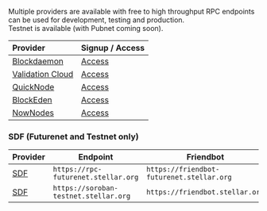 Multiple providers are available with free to high throughput RPC endpoints can be used for development, testing and production.  
Testnet is available (with Pubnet coming soon).  

| Provider                                                 | Signup / Access                                      |
| :------------------------------------------------------- | ---------------------------------------------------- |
| [Blockdaemon](https://www.blockdaemon.com) | [Access](https://www.blockdaemon.com/apply/soroban) |       
| [Validation Cloud](https://validationcloud.io/) | [Access](https://app.validationcloud.io/) | 
| [QuickNode](https://www.quicknode.com/chains/stellar) | [Access](https://www.quicknode.com/chains/stellar) | 
| [BlockEden](https://blockeden.xyz/stellar-soroban) | [Access](https://blockeden.xyz/stellar-soroban) | 
| [NowNodes](https://nownodes.io/nodes/stellar-xlm) | [Access](https://nownodes.io/nodes/stellar-xlm) | 

### SDF (Futurenet and Testnet only)
| Provider                      | Endpoint                              | Friendbot                                 | Network     |
| :---------------------------- | ------------------------------------- | ----------------------------------------- | ----------- |
| [SDF](http://www.stellar.org) | `https://rpc-futurenet.stellar.org`   | `https://friendbot-futurenet.stellar.org` | `Futurenet` |
| [SDF](http://www.stellar.org) | `https://soroban-testnet.stellar.org` | `https://friendbot.stellar.org`           | `Testnet`   |

<!-- 
Add after confirmed Soroban endpoint is up
| [Gateway.fm](https://gateway.fm/public-rpc/) | https://gateway.fm/public-rpc |
-->



